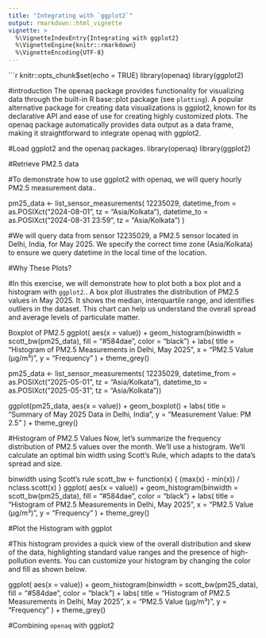 ```yaml
---
title: "Integrating with `ggplot2`"
output: rmarkdown::html_vignette
vignette: >
  %\VignetteIndexEntry{Integrating with ggplot2}
  %\VignetteEngine{knitr::rmarkdown}
  %\VignetteEncoding{UTF-8}
---
```

```r
knitr::opts_chunk$set(echo = TRUE)
library(openaq)
library(ggplot2)

#introduction 
The openaq package provides functionality for visualizing data through the built-in R base::plot package (see `plotting`). A popular alternative package for creating data visualizations is ggplot2, known for its declarative API and ease of use for creating highly customized plots. The openaq package automatically provides data output as a data frame, making it straightforward to integrate openaq with ggplot2.

#Load ggplot2 and the openaq packages.
library(openaq)
library(ggplot2)

#Retrieve PM2.5 data

#To demonstrate how to use ggplot2 with openaq, we will query hourly PM2.5 measurement data..

pm25_data <- list_sensor_measurements(
  12235029,
  datetime_from = as.POSIXct("2024-08-01", tz = "Asia/Kolkata"),
  datetime_to = as.POSIXct("2024-08-31 23:59", tz = "Asia/Kolkata")
)

#We will query data from sensor 12235029, a PM2.5 sensor located in Delhi, India, for May 2025. We specify the correct time zone (Asia/Kolkata) to ensure we query datetime in the local time of the location.


#Why These Plots?

#In this exercise, we will demonstrate how to plot both a box plot and a histogram with `ggplot2`.. A box plot illustrates the distribution of PM2.5 values in May 2025. It shows the median, interquartile range, and identifies outliers in the dataset. This chart can help us understand the overall spread and average levels of particulate matter.

Boxplot of PM2.5 
ggplot( aes(x = value)) +
geom_histogram(binwidth = scott_bw(pm25_data),
fill = "#584dae", color = "black") +
labs(
title = "Histogram of PM2.5 Measurements in Delhi, May 2025",
x = "PM2.5 Value (µg/m³)",
y = "Frequency"
) +
theme_grey()

pm25_data <- list_sensor_measurements(
  12235029,
  datetime_from = as.POSIXct("2025-05-01", tz = "Asia/Kolkata"),
  datetime_to = as.POSIXct("2025-05-31", tz = "Asia/Kolkata"))

ggplot(pm25_data, aes(x = value)) +
  geom_boxplot() +
  labs(
	title = "Summary of May 2025 Data in Delhi, India",
	y = "Measurement Value: PM 2.5"
  ) +
theme_grey()


#Histogram of PM2.5 Values
Now, let's summarize the frequency distribution of PM2.5 values over the month. We’ll use a histogram. We'll calculate an optimal bin width using Scott's Rule, which adapts to the data's spread and size.


binwidth using Scott's rule
scott_bw <- function(x) {
  (max(x) - min(x)) / nclass.scott(x)
}
ggplot( aes(x = value)) +
  geom_histogram(binwidth = scott_bw(pm25_data),
             	fill = "#584dae", color = "black") +
  labs(
	title = "Histogram of PM2.5 Measurements in Delhi, May 2025",
	x = "PM2.5 Value (µg/m³)",
	y = "Frequency"
  ) +
theme_grey()

#Plot the Histogram with ggplot

#This histogram provides a quick view of the overall distribution and skew of the data, highlighting standard value ranges and the presence of high-pollution events. You can customize your histogram by changing the color and fill as shown below.

ggplot( aes(x = value)) +
  geom_histogram(binwidth = scott_bw(pm25_data),
             	fill = "#584dae", color = "black") +
  labs(
	title = "Histogram of PM2.5 Measurements in Delhi, May 2025",
	x = "PM2.5 Value (µg/m³)",
	y = "Frequency"
  ) +
theme_grey()



#Combining `openaq` with ggplot2 






